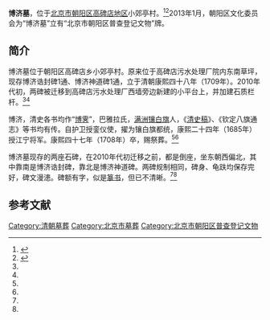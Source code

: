 '''博济墓'''，位于[[北京市|北京市]][[朝阳区_(北京市)|朝阳区]][[高碑店地区|高碑店地区]]小郊亭村。<ref name=cywh>{{Cite web |url=http://www.risingsun.org.cn/culherit/culold/8a24f0a03d34746f013d3f13251d0028.html |title=博济墓碑，朝阳文化，2013-03-06 |accessdate=2014-10-20 |archive-date=2015-09-24 |archive-url=https://web.archive.org/web/20150924091344/http://www.risingsun.org.cn/culherit/culold/8a24f0a03d34746f013d3f13251d0028.html |dead-url=yes }}</ref><ref name=cyszwh>{{Cite web |url=http://whfw.bjchy.gov.cn/whly/402883ef3e9195be013e967623f80446.html |title=博济墓碑，朝阳数字文化网，2013-05-12 |accessdate=2014-10-20 |archive-date=2014-10-20 |archive-url=https://web.archive.org/web/20141020151408/http://whfw.bjchy.gov.cn/whly/402883ef3e9195be013e967623f80446.html |dead-url=yes }}</ref>2013年1月，朝阳区文化委员会为“博济墓”立有“北京市朝阳区普查登记文物”牌。

==简介==
博济墓位于朝阳区高碑店乡小郊亭村。原来位于高碑店污水处理厂院内东南草坪，现存博济诰封碑1通、博济神道碑1通，立于清朝康熙四十八年（1709年）。2010年代初，两碑被迁移到高碑店污水处理厂西墙旁边新建的小平台上，并加建石质栏杆。<ref name=cywh/><ref name=cyszwh/>

博济，清史各书均作“[[博霁|博霁]]”，巴雅拉氏，[[满洲镶白旗|满洲镶白旗]]人，《[[清史稿|清史稿]]》、《钦定八旗通志》等书均有传。自护卫授銮仪使，擢为镶白旗都统，康熙二十四年（1685年）授江宁将军。康熙四十七年（1708年）卒，赐祭葬。<ref name=cywh/><ref name=cyszwh/>

博济墓现存的两座石碑，在2010年代初迁移之前，都是倒座，坐东朝西偏北，其中靠南是博济诰封碑，靠北是博济神道碑。两碑规制相同，碑身、龟趺均保存完好，碑文漫漶。碑额有字，似是[[篆书|篆书]]，但已不清晰。<ref name=cywh/><ref name=cyszwh/>

==参考文献==
{{reflist}}

[[Category:清朝墓葬|Category:清朝墓葬]]
[[Category:北京市墓葬|Category:北京市墓葬]]
[[Category:北京市朝阳区普查登记文物|Category:北京市朝阳区普查登记文物]]